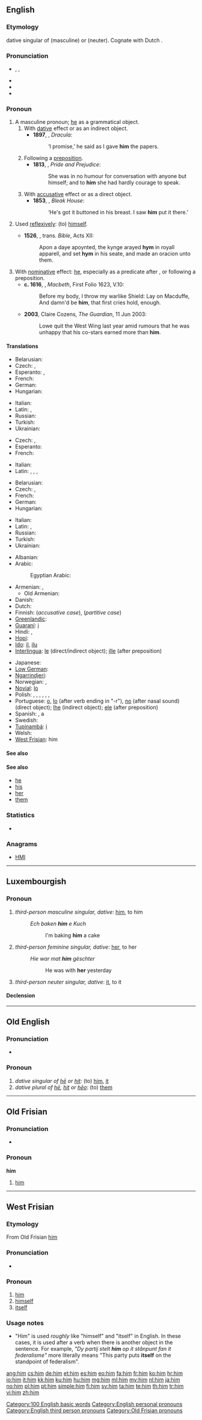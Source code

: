 {{also|Him|hĩm|hím}}
==English==
{{wikipedia}}
===Etymology===
{{etyl|ang}} {{term|him|lang=ang}} dative singular of {{term|he|lang=ang}} (masculine) or {{term|it|lang=ang}} (neuter). Cognate with Dutch {{term|hem}}.

===Pronunciation===
*{{a|UK|US}} {{enPR|hĭm}}, {{IPA|/hɪm/}}, {{SAMPA|/hIm/}}
* {{audio|en-us-him.ogg|Audio (US)}}
* {{rhymes|ɪm}}
* {{homophones|hymn}}

===Pronoun===
{{en-pron|desc=personal pronoun, objective case}}

# A masculine pronoun; [[he]] as a grammatical object.
## With [[dative]] effect or as an indirect object. {{defdate|from 9th c.}}
##*'''1897''', {{w|Bram Stoker}}, ''Dracula'':
##*:‘I promise,’ he said as I gave '''him''' the papers.
## Following a [[preposition]]. {{defdate|from 9th c.}}
##*'''1813''', {{w|Jane Austen}}, ''Pride and Prejudice'':
##*:She was in no humour for conversation with anyone but himself; and to '''him''' she had hardly courage to speak.
## With [[accusative]] effect or as a direct object. {{defdate|from 12th c.}}
##*'''1853''', {{w|Charles Dickens}}, ''Bleak House'':
##*:‘He's got it buttoned in his breast. I saw '''him''' put it there.’
# {{context|now|_|rare}} Used [[reflexively]]: (to) [[himself]]. {{defdate|from 9th c.}}
#*'''1526''', {{w|William Tyndale}}, trans. ''Bible'', Acts XII:
#*:Apon a daye apoynted, the kynge arayed '''hym''' in royall apparell, and set '''hym''' in his seate, and made an oracion unto them.
# With [[nominative]] effect: [[he]], especially as a predicate after {{term|be}}, or following a preposition. {{defdate|from 15th c.}}
#*'''c. 1616''', {{w|William Shakespeare}}, ''Macbeth'', First Folio 1623, V.10:
#*:Before my body, I throw my warlike Shield: Lay on Macduffe, And damn'd be '''him''', that first cries hold, enough.
#*'''2003''', Claire Cozens, ''The Guardian'', 11 Jun 2003:
#*:Lowe quit the West Wing last year amid rumours that he was unhappy that his co-stars earned more than '''him'''.

====Translations====
{{trans-top|dative / indirect object}}
*Belarusian: {{t|be|яму|tr=jamú|xs=Belarusian}}
*Czech: {{t|cs|mu}}, {{t|cs|jemu}}
*Esperanto: {{t|eo|al}}, {{t|eo|li}}
*French: {{t|fr|lui}}
*German: {{t|de|ihm}}
*Hungarian: {{t|hu|neki}}
{{trans-mid}}
*Italian: {{t|it|gli}}
*Latin: {{t+|la|ei}}, {{t|la|illi}}
*Russian: {{t-|ru|ему|tr=jemú}}
*Turkish: {{t|tr|ona}}
*Ukrainian: {{t|uk|йому|tr=jomú|xs=Ukrainian}}
{{trans-bottom}}

{{trans-top|objective after preposition}}
*Czech: {{t|cs|mu}}, {{t|cs|jemu}}
*Esperanto: {{t|eo|li}}
*French: {{t|fr|lui}}
{{trans-mid}}
*Italian: {{t|it|lui}}
*Latin: {{qualifier|after preposition that governs the accusative}} {{t-|la|eum}}, {{qualifier|after preposition that governs the dative}} {{t+|la|ei}}, {{qualifier|after preposition that governs ablative}} {{t+|la|eo}}, {{qualifier|after preposition that governs the ablative}} {{t+|la|eo}}
{{trans-bottom}}

{{trans-top|accusative / direct object}}
*Belarusian: {{t|be|яго|tr=jahó|xs=Belarusian}}
*Czech: {{t|cs|ho}}, {{t|cs|jeho}}
*French: {{t|fr|le}}
*German: {{t|de|ihn}}
*Hungarian: {{t|hu|őt}}
{{trans-mid}}
*Italian: {{t|it|lo}}
*Latin: {{t-|la|eum}}, {{t|la|illum}}
*Russian: {{t+|ru|его|tr=jegó}}
*Turkish: {{t|tr|onu}}
*Ukrainian: {{t|uk|його|tr=johó|xs=Ukrainian}}
{{trans-bottom}}

{{trans-see|he}}
{{trans-mid}}
{{trans-bottom}}

{{trans-see|himself}}
{{trans-mid}}
{{trans-bottom}}

{{trans-top|translations to be checked}}
* Albanian: {{t+|sq|atij|xs=Albanian}}
* Arabic: {{t-|ar|ه|alt=ـه|tr=-hu}}
*: Egyptian Arabic: {{tø|arz|ه|alt=ـه|tr=-u|sc=Arab|xs=Egyptian Arabic}}
* Armenian: {{t-|hy|նրան|tr=nran}}, {{t|hy|իրեն|tr=iren}}
** Old Armenian: {{tø|xcl|նմա|tr=nma|xs=Old Armenian}}
* Danish: {{t+|da|ham}}
* Dutch: {{t+|nl|hem}}
* Finnish: {{t+|fi|hänet}} (''accusative case''), {{t+|fi|häntä}} (''partitive case'')
* [[Greenlandic]]: {{t|kl|una}}
* [[Guaraní]]: [[i]]
* Hindi: {{t|hi|इस|tr=is|sc=Deva}}, {{t|hi|उस|tr=us|sc=Deva}}
* [[Hopi]]: {{tø|hop|put}}
* [[Ido]]: [[il]], [[ilu]]
* [[Interlingua]]: [[le]] (direct/indirect object); [[ille]] (after preposition)
{{trans-mid}}
* Japanese: {{t|ja|彼|sc=Jpan}}
* [[Low German]]: {{t|nds|em}}
* [[Ngarrindjeri]]: {{tø|nay|kin}}
* Norwegian: {{t+|no|ham}}, {{t|no|han}}
* [[Novial]]: [[lo]]
* Polish: {{t+|pl|jego}}, {{t+|pl|go}}, {{t-|pl|niego}}, {{t-|pl|jemu}}, {{t-|pl|mu}}, {{t-|pl|niemu}}, {{t+|pl|nim}}
* Portuguese: [[o]], [[lo]] (after verb ending in "-r"), [[no]] (after nasal sound) (direct object); [[lhe]] (indirect object); [[ele]] (after preposition)
* Spanish: {{t+|es|le}}, a {{t+|es|el}}
* Swedish: {{t+|sv|honom}}
* [[Tupinambá]]: [[i]]
* Welsh: {{t|cy|fe}}
* [[West Frisian]]: him
{{trans-bottom}}

====See also====
{{English personal pronouns}}

====See also====
* [[he]]
* [[his]]
* [[her]]
* [[them]]

===Statistics===
* {{rank|this|but|all|31|him|she|they|my}}

===Anagrams===
* [[HMI#English|HMI]]

[[Category:100 English basic words]]
[[Category:English personal pronouns]]
[[Category:English third person pronouns]]

----

==Luxembourgish==

===Pronoun===
{{infl|lb|personal pronoun}}

# ''third-person masculine singular, dative'': [[him#English|him]], to him
#: ''Ech baken '''him''' e Kuch''
#:: I'm baking '''him''' a cake
# ''third-person feminine singular, dative'': [[her]], to her
#: ''Hie war mat '''him''' gëschter''
#:: He was with '''her''' yesterday
# ''third-person neuter singular, dative'': [[it]], to it

====Declension====
{{lb-decl-personal pronouns}}

----

==Old English==

===Pronunciation===
* {{IPA|/him/|lang=ang}}

===Pronoun===
{{infl|ang|pronoun}}

# ''dative singular of [[he#Old English|hē]] or [[hit#Old English|hit]]'': (to) [[#English|him]], [[it]]
# ''dative plural of [[he#Old English|hē]], [[hit#Old English|hit]] or [[heo|hēo]]'': (to) [[them]]

----

==Old Frisian==

===Pronunciation===
* {{IPA|/hɪm/|lang=ofs}}

===Pronoun===
'''him'''

# [[#English|him]]

[[Category:Old Frisian pronouns]]

----

==West Frisian==

===Etymology===
From Old Frisian [[#Old Frisian|him]]

===Pronunciation===
* {{IPA|/hɪm/|lang=fy}}

===Pronoun===
{{infl|fy|pronoun}}

# [[#English|him]]
# [[himself]]
# [[itself]]

===Usage notes===

* "Him" is used ''roughly'' like "himself" and "itself" in English. In these cases, it is used after a verb when there is another object in the sentence. For example, ''"Dy partij stelt '''him''' op it stânpunt fan it federalisme"'' more literally means "This party puts '''itself''' on the standpoint of federalism".

[[ang:him]]
[[cs:him]]
[[de:him]]
[[et:him]]
[[es:him]]
[[eo:him]]
[[fa:him]]
[[fr:him]]
[[ko:him]]
[[hr:him]]
[[io:him]]
[[it:him]]
[[kk:him]]
[[ku:him]]
[[hu:him]]
[[mg:him]]
[[ml:him]]
[[my:him]]
[[nl:him]]
[[ja:him]]
[[no:him]]
[[pl:him]]
[[pt:him]]
[[simple:him]]
[[fi:him]]
[[sv:him]]
[[ta:him]]
[[te:him]]
[[th:him]]
[[tr:him]]
[[vi:him]]
[[zh:him]]
